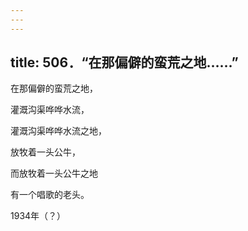 ```yaml
---
---
---
```

title: 506．“在那偏僻的蛮荒之地……”
---




在那偏僻的蛮荒之地，

灌溉沟渠哗哗水流，

灌溉沟渠哗哗水流之地，

放牧着一头公牛，

而放牧着一头公牛之地

有一个唱歌的老头。

1934年（？）